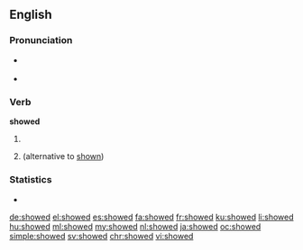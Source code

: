 ==English==

===Pronunciation===
* {{a|US}} {{IPA|/ˈʃowd/}}
* {{audio|en-us-showed.ogg|Audio (US)}}

===Verb===
'''showed'''

# {{en-simple past of|show}}
# {{past participle of|show|lang=en}} (alternative to [[shown]])

===Statistics===
* {{rank|whatever|reach|secret|671|showed|ancient|parts|getting}}

[[de:showed]]
[[el:showed]]
[[es:showed]]
[[fa:showed]]
[[fr:showed]]
[[ku:showed]]
[[li:showed]]
[[hu:showed]]
[[ml:showed]]
[[my:showed]]
[[nl:showed]]
[[ja:showed]]
[[oc:showed]]
[[simple:showed]]
[[sv:showed]]
[[chr:showed]]
[[vi:showed]]